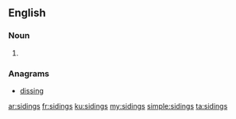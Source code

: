 ==English==

===Noun===
{{head|en|plural}}

# {{plural of|siding|lang=en|nocat=1}}

===Anagrams===
* [[dissing#English|dissing]]

[[ar:sidings]]
[[fr:sidings]]
[[ku:sidings]]
[[my:sidings]]
[[simple:sidings]]
[[ta:sidings]]